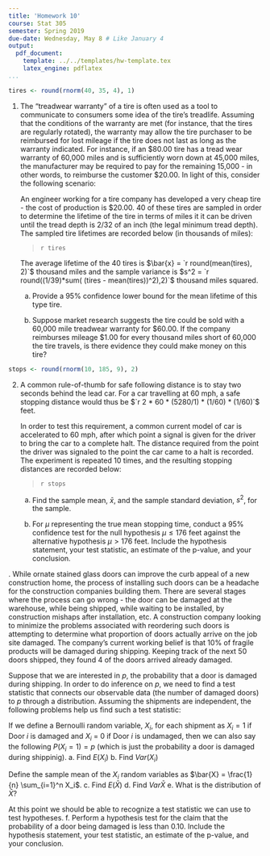 ```yaml
---
title: 'Homework 10'
course: Stat 305
semester: Spring 2019
due-date: Wednesday, May 8 # Like January 4
output:
  pdf_document:
    template: ../../templates/hw-template.tex
    latex_engine: pdflatex
...
```

```r
tires <- round(rnorm(40, 35, 4), 1)
```

1. The "treadwear warranty" of a tire is often used as a tool to communicate to consumers some idea of the tire's treadlife. 
   Assuming that the conditions of the warranty are met (for instance, that the tires are regularly rotated),
   the warranty may allow the tire purchaser to be reimbursed for lost mileage if the tire does not last as long as the warranty indicated.
   For instance, if an \$80.00 tire has a tread wear warranty of 60,000 miles and is sufficiently worn down at 45,000 miles, the manufacturer may be required to pay for the remaining 15,000 - in other words, to reimburse the customer \$20.00.
   In light of this, consider the following scenario:

   An engineer working for a tire company has developed a very cheap tire - the cost of production is \$20.00. 40 of these tires are sampled in order to determine the lifetime of the tire in terms of miles it it can be driven until the tread depth is 2/32 of an inch (the legal minimum tread depth). The sampled tire lifetimes are recorded below (in thousands of miles):

   >`r tires`

   The average lifetime of the 40 tires is $\bar{x} = `r round(mean(tires), 2)`$ thousand miles and the sample variance is $s^2 = `r round((1/39)*sum( (tires - mean(tires))^2),2)`$ thousand miles squared.

   a. Provide a 95\% confidence lower bound for the mean lifetime of this type tire.

   b. Suppose market research suggests the tire could be sold with a 60,000 mile treadwear warranty for \$60.00. If the company reimburses mileage \$1.00 for every thousand miles short of 60,000 the tire travels, is there evidence they could make money on this tire?

```r
stops <- round(rnorm(10, 185, 9), 2)
```
2. A common rule-of-thumb for safe following distance is to stay two seconds behind the lead car. For a car travelling at 60 mph, a safe stopping distance would thus be $`r 2 * 60 * (5280/1) * (1/60) * (1/60)`$ feet.

   In order to test this requirement, a common current model of car is accelerated to 60 mph, after which point a signal is given for the driver to bring the car to a complete halt. The distance required from the point the driver was signaled to the point the car came to a halt is recorded. The experiment is repeated 10 times, and the resulting stopping distances are recorded below:

   >`r stops`

   a. Find the sample mean, $\bar{x}$, and the sample standard deviation, $s^2$, for the sample.

   b. For $\mu$ representing the true mean stopping time, conduct a 95\% confidence test for the null hypothesis $\mu \le 176 \text{ feet}$ against the alternative hypothesis $\mu > 176 \text{ feet}$. Include the hypothesis statement, your test statistic, an estimate of the p-value, and your conclusion.

\newpage
3. While ornate stained glass doors can improve the curb appeal of a new construction home, 
   the process of installing such doors can be a headache for the construction companies building them.
   There are several stages where the process can go wrong - the door can be damaged at the warehouse, while being shipped, while waiting to be installed, by construction mishaps after installation, etc.
   A construction company looking to minimize the problems associated with reordering such doors is attempting to determine what proportion of doors actually arrive on the job site damaged.
   The company's current working belief is that 10\% of fragile products will be damaged during shipping.
   Keeping track of the next 50 doors shipped, they found 4 of the doors arrived already damaged.

   Suppose that we are interested in $p$, the probability that a door is damaged during shipping. 
   In order to do inference on $p$, we need to find a test statistic that connects our observable data (the number of damaged doors) to $p$ through a distribution. Assuming the shipments are independent, the following problems help us find such a test statistic:

   If we define a Bernoulli random variable, $X_i$, for each shipment as $X_i = 1$ if Door $i$ is damaged and $X_i$ = 0 if Door $i$ is undamaged, then we can also say the following $P(X_i = 1) = p$ (which is just the probability a door is damaged during shippinig).
   a. Find $E(X_i)$
   b. Find $Var(X_i)$

   Define the sample mean of the $X_i$ random variables as $\bar{X} = \frac{1}{n} \sum_{i=1}^n X_i$.
   c. Find $E(\bar{X})$
   d. Find $Var{\bar{X}}$
   e. What is the distribution of $\bar{X}$?

   At this point we should be able to recognize a test statistic we can use to test hypotheses.
   f. Perform a hypothesis test for the claim that the probability of a door being damaged is less than 0.10. Include the hypothesis statement, your test statistic, an estimate of the p-value, and your conclusion.
